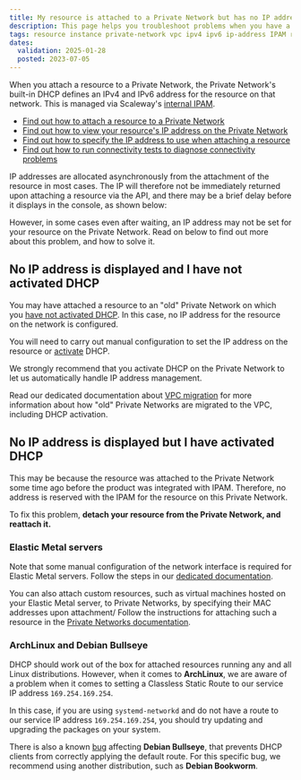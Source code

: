 ```yaml
---
title: My resource is attached to a Private Network but has no IP address on the network
description: This page helps you troubleshoot problems when you have a resource attached to a Private Network, but it has no reserved or configured IP private IP address on the network
tags: resource instance private-network vpc ipv4 ipv6 ip-address IPAM reserved configured old nics
dates:
  validation: 2025-01-28
  posted: 2023-07-05
---
```



When you attach a resource to a Private Network, the Private Network's built-in DHCP defines an IPv4 and IPv6 address for the resource on that network. This is managed via Scaleway's [internal IPAM](/vpc/concepts/#ipam).

- [Find out how to attach a resource to a Private Network](/vpc/how-to/attach-resources-to-pn/#how-to-attach-a-resource-to-a-private-network)
- [Find out how to view your resource's IP address on the Private Network](/vpc/how-to/attach-resources-to-pn/#how-to-view-the-resources-ip-address)
- [Find out how to specify the IP address to use when attaching a resource](/ipam/how-to/reserve-ip/)
- [Find out how to run connectivity tests to diagnose connectivity problems](/vpc/troubleshooting/connectivity-tests/)

IP addresses are allocated asynchronously from the attachment of the resource in most cases. The IP will therefore not be immediately returned upon attaching a resource via the API, and there may be a brief delay before it displays in the console, as shown below:

<Lightbox image={image} alt="" />

However, in some cases even after waiting, an IP address may not be set for your resource on the Private Network. Read on below to find out more about this problem, and how to solve it.

## No IP address is displayed and I have not activated DHCP

You may have attached a resource to an "old" Private Network on which you [have not activated DHCP](/vpc/reference-content/vpc-migration/#dhcp-activation-on-pre-existing-private-networks). In this case, no IP address for the resource on the network is configured.

You will need to carry out manual configuration to set the IP address on the resource or [activate](/vpc/how-to/activate-dhcp/) DHCP.

We strongly recommend that you activate DHCP on the Private Network to let us automatically handle IP address management.

Read our dedicated documentation about [VPC migration](/vpc/reference-content/vpc-migration/) for more information about how "old" Private Networks are migrated to the VPC, including DHCP activation.

## No IP address is displayed but I have activated DHCP

This may be because the resource was attached to the Private Network some time ago before the product was integrated with IPAM. Therefore, no address is reserved with the IPAM for the resource on this Private Network.

To fix this problem, **detach your resource from the Private Network, and reattach it.**

### Elastic Metal servers

Note that some manual configuration of the network interface is required for Elastic Metal servers. Follow the steps in our [dedicated documentation](/elastic-metal/how-to/use-private-networks/#how-to-configure-the-network-interface-on-your-elastic-metal-server-for-private-networks).

You can also attach custom resources, such as virtual machines hosted on your Elastic Metal server, to Private Networks, by specifying their MAC addresses upon attachment/ Follow the instructions for attaching such a resource in the [Private Networks documentation](/vpc/how-to/attach-resources-to-pn/).

### ArchLinux and Debian Bullseye

DHCP should work out of the box for attached resources running any and all Linux distributions. However, when it comes to **ArchLinux**, we are aware of a problem when it comes to setting a Classless Static Route to our service IP address `169.254.169.254`.

In this case, if you are using `systemd-networkd` and do not have a route to our service IP address `169.254.169.254`, you should try updating and upgrading the packages on your system.

There is also a known [bug](https://bugs.debian.org/cgi-bin/bugreport.cgi?bug=867625) affecting **Debian Bullseye**, that prevents DHCP clients from correctly applying the default route. For this specific bug, we recommend using another distribution, such as **Debian Bookworm**.